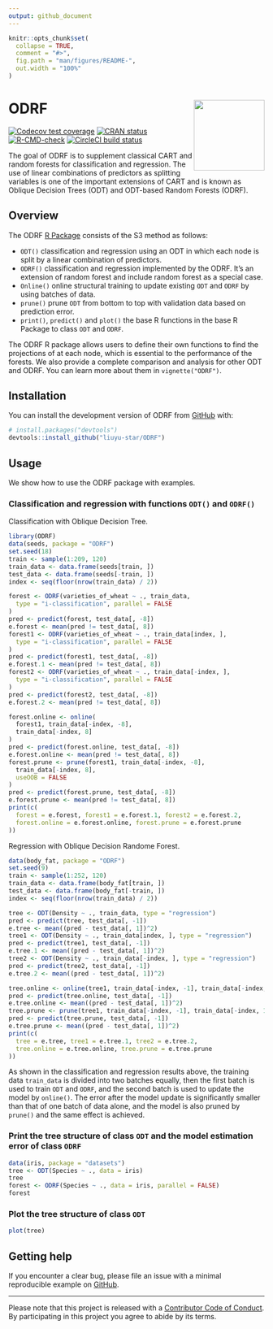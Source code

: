 ```yaml
---
output: github_document
---
```


<!-- README.md is generated from README.Rmd. Please edit that file -->

```r
knitr::opts_chunk$set(
  collapse = TRUE,
  comment = "#>",
  fig.path = "man/figures/README-",
  out.width = "100%"
)
```

# ODRF <a href='https://dplyr.tidyverse.org'><img src='man/figures/logo.png' align="right" height="139" /></a>

<!-- badges: start -->
[![Codecov test coverage](https://codecov.io/gh/liuyu-star/ODRF/branch/main/graph/badge.svg)](https://app.codecov.io/gh/liuyu-star/ODRF?branch=main)
[![CRAN status](https://www.r-pkg.org/badges/version/ODRF)](https://CRAN.R-project.org/package=ODRF)
[![R-CMD-check](https://github.com/liuyu-star/ODRF/actions/workflows/R-CMD-check.yaml/badge.svg)](https://github.com/liuyu-star/ODRF/actions/workflows/R-CMD-check.yaml)
[![CircleCI build status](https://circleci.com/gh/liuyu-star/ODRF.svg?style=svg)](https://circleci.com/gh/liuyu-star/ODRF)
<!-- badges: end -->

The goal of ODRF is to supplement classical CART and random forests for classification and regression. The use of linear combinations of predictors as splitting variables is one of the important extensions of CART and is known as Oblique Decision Trees (ODT) and ODT-based Random Forests (ODRF).

## Overview

The ODRF [R Package](https://cran.r-project.org/) consists of the S3 method as follows:

* `ODT()` classification and regression using an ODT in which each node is split by a linear combination of predictors.
* `ODRF()` classification and regression implemented by the ODRF. It's an extension of random forest and include random forest as a special case. 
* `Online()` online structural training to update existing `ODT` and `ODRF` by using batches of data.
* `prune()` prune `ODT` from bottom to top with validation data based on prediction error.
* `print()`, `predict()` and `plot()` the base R functions in the base R Package to class `ODT` and `ODRF`.

The ODRF R package allows users to define their own functions to find the projections of at each node, which is essential to the performance of the forests. We also provide a complete comparison and analysis for other ODT and ODRF. You can learn more about them in `vignette("ODRF")`.


## Installation

You can install the development version of ODRF from [GitHub](https://github.com/) with:

``` r
# install.packages("devtools")
devtools::install_github("liuyu-star/ODRF")
```

## Usage

We show how to use the ODRF package with examples.

### Classification and regression with functions `ODT()` and `ODRF()`
Classification with Oblique Decision Tree.
```r
library(ODRF)
data(seeds, package = "ODRF")
set.seed(18)
train <- sample(1:209, 120)
train_data <- data.frame(seeds[train, ])
test_data <- data.frame(seeds[-train, ])
index <- seq(floor(nrow(train_data) / 2))

forest <- ODRF(varieties_of_wheat ~ ., train_data,
  type = "i-classification", parallel = FALSE
)
pred <- predict(forest, test_data[, -8])
e.forest <- mean(pred != test_data[, 8])
forest1 <- ODRF(varieties_of_wheat ~ ., train_data[index, ],
  type = "i-classification", parallel = FALSE
)
pred <- predict(forest1, test_data[, -8])
e.forest.1 <- mean(pred != test_data[, 8])
forest2 <- ODRF(varieties_of_wheat ~ ., train_data[-index, ],
  type = "i-classification", parallel = FALSE
)
pred <- predict(forest2, test_data[, -8])
e.forest.2 <- mean(pred != test_data[, 8])

forest.online <- online(
  forest1, train_data[-index, -8],
  train_data[-index, 8]
)
pred <- predict(forest.online, test_data[, -8])
e.forest.online <- mean(pred != test_data[, 8])
forest.prune <- prune(forest1, train_data[-index, -8],
  train_data[-index, 8],
  useOOB = FALSE
)
pred <- predict(forest.prune, test_data[, -8])
e.forest.prune <- mean(pred != test_data[, 8])
print(c(
  forest = e.forest, forest1 = e.forest.1, forest2 = e.forest.2,
  forest.online = e.forest.online, forest.prune = e.forest.prune
))
```

Regression with Oblique Decision Randome Forest.
```r
data(body_fat, package = "ODRF")
set.seed(9)
train <- sample(1:252, 120)
train_data <- data.frame(body_fat[train, ])
test_data <- data.frame(body_fat[-train, ])
index <- seq(floor(nrow(train_data) / 2))

tree <- ODT(Density ~ ., train_data, type = "regression")
pred <- predict(tree, test_data[, -1])
e.tree <- mean((pred - test_data[, 1])^2)
tree1 <- ODT(Density ~ ., train_data[index, ], type = "regression")
pred <- predict(tree1, test_data[, -1])
e.tree.1 <- mean((pred - test_data[, 1])^2)
tree2 <- ODT(Density ~ ., train_data[-index, ], type = "regression")
pred <- predict(tree2, test_data[, -1])
e.tree.2 <- mean((pred - test_data[, 1])^2)

tree.online <- online(tree1, train_data[-index, -1], train_data[-index, 1])
pred <- predict(tree.online, test_data[, -1])
e.tree.online <- mean((pred - test_data[, 1])^2)
tree.prune <- prune(tree1, train_data[-index, -1], train_data[-index, 1])
pred <- predict(tree.prune, test_data[, -1])
e.tree.prune <- mean((pred - test_data[, 1])^2)
print(c(
  tree = e.tree, tree1 = e.tree.1, tree2 = e.tree.2,
  tree.online = e.tree.online, tree.prune = e.tree.prune
))
```
As shown in the classification and regression results above, the training data `train_data` is divided into two batches equally, then the first batch is used to train `ODT` and `ODRF`, and the second batch is used to update the model by `online()`. The error after the model update is significantly smaller than that of one batch of data alone, and the model is also pruned by `prune()` and the same effect is achieved.

### Print the tree structure of class `ODT` and the model estimation error of class `ODRF`
```r
data(iris, package = "datasets")
tree <- ODT(Species ~ ., data = iris)
tree
forest <- ODRF(Species ~ ., data = iris, parallel = FALSE)
forest
```

### Plot the tree structure of class `ODT`
```r
plot(tree)
```

## Getting help

If you encounter a clear bug, please file an issue with a minimal reproducible example on [GitHub](https://github.com/liuyu-star/ODRF/issues).

---
Please note that this project is released with a [Contributor Code of Conduct](https://dplyr.tidyverse.org/CODE_OF_CONDUCT).
By participating in this project you agree to abide by its terms.

